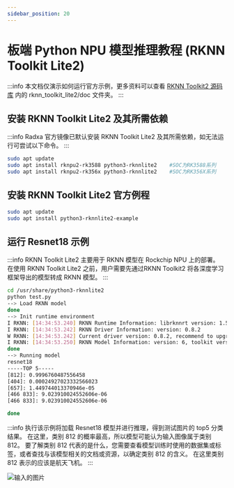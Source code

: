 ```yaml
---
sidebar_position: 20
---
```


# 板端 Python NPU 模型推理教程 (RKNN Toolkit Lite2)

:::info
本文档仅演示如何运行官方示例，更多资料可以查看 [RKNN Toolkit2 源码库](https://github.com/rockchip-linux/rknn-toolkit2) 内的 rknn_toolkit_lite2/doc 文件夹。
:::

## 安装 RKNN Toolkit Lite2 及其所需依赖

:::info
Radxa 官方镜像已默认安装 RKNN Toolkit Lite2 及其所需依赖，如无法运行可尝试以下命令。
:::

```bash
sudo apt update
sudo apt install rknpu2-rk3588 python3-rknnlite2    #SOC为RK3588系列
sudo apt install rknpu2-rk356x python3-rknnlite2    #SOC为RK356X系列
```

## 安装 RKNN Toolkit Lite2 官方例程

```bash
sudo apt update
sudo apt install python3-rknnlite2-example
```

## 运行 Resnet18 示例

:::info
RKNN Toolkit Lite2 主要用于 RKNN 模型在 Rockchip NPU 上的部署。
在使用 RKNN Toolkit Lite2 之前，用户需要先通过RKNN Toolkit2 将各深度学习框架导出的模型转成 RKNN 模型。
:::

<!-- RKNN Toolkit2 使用教程可以参考 PC 端 npu 模型转换与推理教程 (RKNN Toolkit2) -->

```bash
cd /usr/share/python3-rknnlite2
python test.py
--> Load RKNN model
done
--> Init runtime environment
I RKNN: [14:34:53.240] RKNN Runtime Information: librknnrt version: 1.5.2 (c6b7b351a@2023-08-23T15:28:22)
I RKNN: [14:34:53.242] RKNN Driver Information: version: 0.8.2
W RKNN: [14:34:53.242] Current driver version: 0.8.2, recommend to upgrade the driver to the new version: >= 0.8.8
I RKNN: [14:34:53.250] RKNN Model Information: version: 6, toolkit version: 1.5.2-source_code(compiler version: 1.5.2 (71720f3fc@2023-08-21T09:35:42)), target: RKNPU v2, target platform: rk3588, framework name: PyTorch, framework layout: NCHW, model inference type: static_shape
done
--> Running model
resnet18
-----TOP 5-----
[812]: 0.9996760487556458
[404]: 0.00024927023332566023
[657]: 1.449744013370946e-05
[466 833]: 9.023910024552606e-06
[466 833]: 9.023910024552606e-06

done
```

:::info
执行该示例将加载 Resnet18 模型并进行推理，得到测试图片的 top5 分类结果。
在这里，类别 812 的概率最高，所以模型可能认为输入图像属于类别 812。
要了解类别 812 代表的是什么，您需要查看模型训练时使用的数据集或标签，或者查找与该模型相关的文档或资源，以确定类别 812 的含义。
在这里类别 812 表示的应该是航天飞机。
:::

![输入的图片](/img/general-tutorial/rknn/space_shuttle_224.webp)
